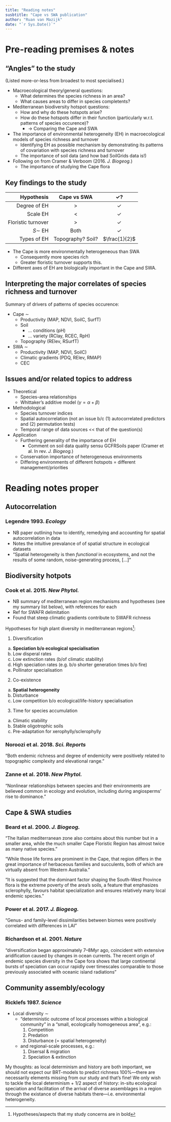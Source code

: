 ```yaml
---
title: "Reading notes"
susbtitle: "Cape vs SWA publication"
author: "Ruan van Mazijk"
date: "`r Sys.Date()`"
---
```


# Pre-reading premises & notes

## "Angles" to the study

(Listed more-or-less from broadest to most specialised.)

- Macroecological theory/general questions:
  - What determines the species richness in an area?
  - What causes areas to differ in species completents?
- Mediterranean biodiversity hotspot questions:
  - How and why do these hotspots arise?
  - How do these hotspots differ in their function (particularly w.r.t. patterns of species occurence)?
    - $\rightarrow$ Comparing the Cape and SWA
- The importance of environmental heterogeneity (EH) in macroecological models of species richness and turnover
  - Identifying EH as possible mechanism by demonstrating its patterns of covariation with species richness and turnover
  - The importance of soil data (and how bad SoilGrids data is!)
- Following on from Cramer & Verboom (2016. _J. Biogeog._)
  - The importance of studying the Cape flora

## Key findings to the study

Hypothesis         | Cape vs SWA       | $\checkmark$?
------------------:|:-----------------:|:-------------:
Degree of EH       | >                 | $\checkmark$
Scale EH           | <                 | $\checkmark$
Floristic turnover | >                 | $\checkmark$
$S \sim$ EH        | Both              | $\checkmark$
Types of EH        | Topography? Soil? | $\frac{1}{2}$

- The Cape is more environmentally heterogeneous than SWA
  - Consequently more species rich
  - Greater floristic turnover supports this.  
- Different axes of EH are biologically important in the Cape and SWA.

## Interpreting the major correlates of species richness and turnover

Summary of drivers of patterns of species occurence:

- Cape $\sim$
  - Productivity (MAP, NDVI, SoilC, SurfT)
  - Soil
    - ... conditions (pH)
    - ... variety (RClay, RCEC, RpH)
  - Topography (RElev, RSurfT)
- SWA $\sim$
  - Productivity (MAP, NDVI, SoilC)
  - Climatic gradients (PDQ, RElev, RMAP)
  - CEC

## Issues and/or related topics to address

- Theoretical
  - Species-area relationships
  - Whittaker's additive model ($\gamma = \alpha + \beta$)
- Methodological
  - Species turnover indices
  - Spatial autocorrelation (not an issue b/c (1) autocorrelated predictors and (2) permutation tests)
  - Temporal range of data sources << that of the question(s)
- Application
  - Furthering generality of the importance of EH
    - Comment on soil data quality sensu GCFRSoils paper (Cramer et al. In rev. _J. Biogeog._)
  - Conservation importance of heterogeneous environments
  - Differing environments of different hotspots = different management/priorities

# Reading notes proper

## Autocorrelation

### Legendre 1993. _Ecology_

- NB paper outlining how to identify, remedying and accounting for spatial autocorrelation in data
- Notes the intuitive prevalance of of spatial structure in ecological datasets
- "Spatial heterogeneity is then _functional_ in ecosystems, and not the results of some random, noise-generating process, [...]"

## Biodiversity hotpots

### Cook et al. 2015. _New Phytol._

- NB summary of mediterranean region mechanisms and hypotheses (see my summary list below), with references for each
- Ref for SWAFR delimitation
- Found that steep climatic gradients contribute to SWAFR richness

Hypotheses for high plant diversity in mediterranean regions[^1]:

1. Diversification
  a. **Speciation b/o ecological specialisation**
  b. Low disperal rates
  c. Low extinction rates (b/of climatic stability)
  d. High speciation rates (e.g. b/o shorter generation times b/o fire)
  e. Pollinator specialisation
2. Co-existence
  a. **Spatial heterogeneity**
  b. Disturbance
  c. Low competition b/o ecological/life-history specialisation
3. Time for species accumulation
  a. Climatic stability
  b. Stable oligotrophic soils
  c. Pre-adaptation for xerophylly/sclerophylly

[^1]: Hypotheses/aspects that my study concerns are in bold

### Noroozi et al. 2018. _Sci. Reports_

"Both endemic richness and degree of endemicity were positively related to topographic complexity and elevational range."

### Zanne et al. 2018. _New Phytol._

"Nonlinear relationships between species and their environments are believed common in ecology and evolution, including during angiosperms’ rise to dominance."

## Cape & SWA studies

### Beard et al. 2000. _J. Biogeog._

"The Italian mediterranean zone also contains about this number but in a smaller area, while the much smaller Cape Floristic Region has almost twice as many native species."

"While those life forms are prominent in the Cape, that region differs in the great importance of herbaceous families and succulents, both of which are virtually absent from Western Australia."

"It is suggested that the dominant factor shaping the South-West Province flora is the extreme poverty of the area’s soils, a feature that emphasizes sclerophylly, favours habitat specialization and ensures relatively many local endemic species."

### Power et al. 2017. _J. Biogeog._

"Genus- and family-level dissimilarities between biomes were positively correlated with differences in LAI"

### Richardson et al. 2001. _Nature_

"diversification began approximately 7--8Myr ago, coincident with extensive aridification caused by changes in ocean currents. The recent origin of endemic species diversity in the Cape fora shows that large continental bursts of speciation can occur rapidly over timescales comparable to those previously associated with oceanic island radiations"

## Community assembly/ecology

### Ricklefs 1987. _Science_

- Local diversity $\sim$
  - "deterministic outcome of local processes within a biological community" in a "small, ecologically homogeneous area", e.g.:
    1. Competition
    2. Predation
    3. Disturbance (= spatial heterogeneity)
  - and regional-scale processes, e.g.:
    1. Disersal & migration
    2. Speciation & extinction

My thoughts: as local determinism and history are both important, we should not expect our BRT-models to predict richness 100%---there are necessarily elements missing from our study and that's fine! We only wish to tackle the local determinism + 1/2 aspect of history: in-situ ecological speciation and facilitation of the arrival of diverse assemblages in a region through the existance of diverse habitats there---i.e. environmental heterogeneity.
